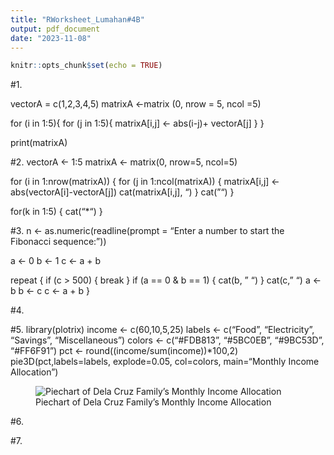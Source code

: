 ```yaml
---
title: "RWorksheet_Lumahan#4B"
output: pdf_document
date: "2023-11-08"
---
```


```r
knitr::opts_chunk$set(echo = TRUE)
```

#1. 


vectorA = c(1,2,3,4,5)
matrixA <-matrix (0, nrow = 5, ncol =5)

for (i in 1:5){
  for (j in 1:5){
      matrixA[i,j] <- abs(i-j)+ vectorA[j]
  }
}

print(matrixA)


#2.
vectorA <- 1:5
matrixA <- matrix(0, nrow=5, ncol=5)

for (i in 1:nrow(matrixA)) {
  for (j in 1:ncol(matrixA)) {
    matrixA[i,j] <- abs(vectorA[i]-vectorA[j])
    cat(matrixA[i,j], "\t")
  }
  cat("\n")
}

for(k in 1:5) {
  cat("*")
}


#3.
n <- as.numeric(readline(prompt = "Enter a number to start the Fibonacci sequence: "))

a <- 0
b <- 1
c <- a + b

repeat {
  if (c > 500) {
    break
  }
  if (a == 0 & b == 1) {
    cat(b, " ")
  }
  cat(c, " ")
  a <- b
  b <- c
  c <- a + b
}


#4.




#5.
library(plotrix)
income <- c(60,10,5,25)
labels <- c("Food", "Electricity", "Savings", "Miscellaneous")
colors <- c("#FDB813", "#5BC0EB", "#9BC53D", "#FF6F91")
pct <- round((income/sum(income))*100,2)
pie3D(pct,labels=labels, explode=0.05, col=colors, main="Monthly Income Allocation")


![Piechart of Dela Cruz Family's Monthly Income Allocation](https://i.imgur.com/pRKVYyZ.png)


#6.






#7.
